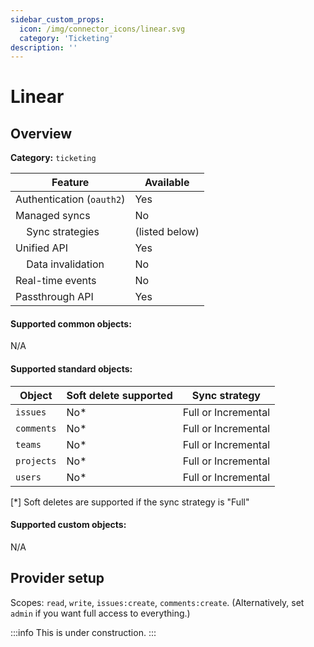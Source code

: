 ```yaml
---
sidebar_custom_props:
  icon: /img/connector_icons/linear.svg
  category: 'Ticketing'
description: ''
---
```


# Linear

## Overview

**Category:** `ticketing`

| Feature                              | Available      |
| ------------------------------------ | -------------- |
| Authentication (`oauth2`)            | Yes            |
| Managed syncs                        | No             |
| &nbsp;&nbsp;&nbsp; Sync strategies   | (listed below) |
| Unified API                          | Yes            |
| &nbsp;&nbsp;&nbsp; Data invalidation | No             |
| Real-time events                     | No             |
| Passthrough API                      | Yes            |

#### Supported common objects:

N/A

#### Supported standard objects:

| Object     | Soft delete supported | Sync strategy       |
| ---------- | --------------------- | ------------------- |
| `issues`   | No\*                  | Full or Incremental |
| `comments` | No\*                  | Full or Incremental |
| `teams`    | No\*                  | Full or Incremental |
| `projects` | No\*                  | Full or Incremental |
| `users`    | No\*                  | Full or Incremental |

[*] Soft deletes are supported if the sync strategy is "Full"

#### Supported custom objects:

N/A

## Provider setup

Scopes: `read`, `write`, `issues:create`, `comments:create`. (Alternatively, set `admin` if you want full access to everything.)

:::info
This is under construction.
:::
